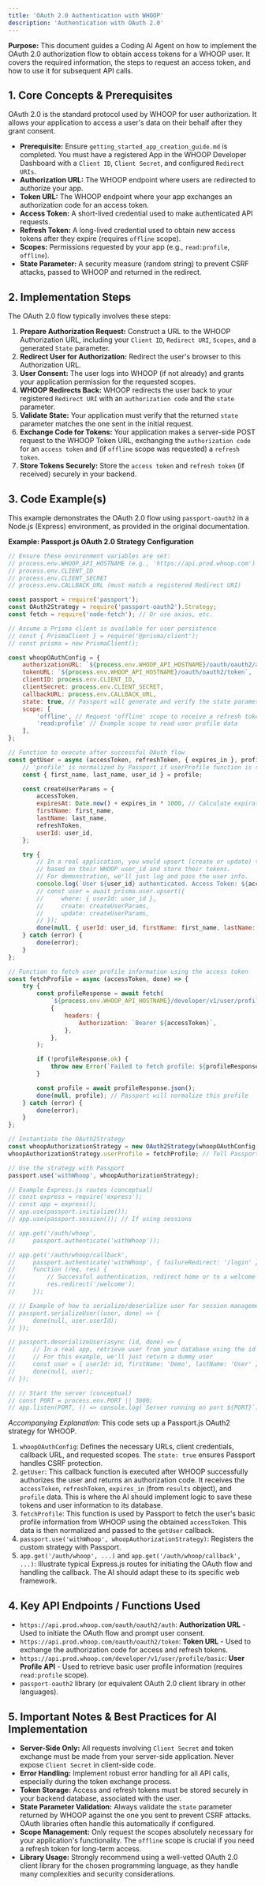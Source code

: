 ```yaml
---
title: 'OAuth 2.0 Authentication with WHOOP'
description: 'Authentication with OAuth 2.0'
---
```

**Purpose:** This document guides a Coding AI Agent on how to implement the OAuth 2.0 authorization flow to obtain access tokens for a WHOOP user. It covers the required information, the steps to request an access token, and how to use it for subsequent API calls.

## 1. Core Concepts & Prerequisites

OAuth 2.0 is the standard protocol used by WHOOP for user authorization. It allows your application to access a user's data on their behalf after they grant consent.

*   **Prerequisite:** Ensure `getting_started_app_creation_guide.md` is completed. You must have a registered App in the WHOOP Developer Dashboard with a `Client ID`, `Client Secret`, and configured `Redirect URIs`.
*   **Authorization URL:** The WHOOP endpoint where users are redirected to authorize your app.
*   **Token URL:** The WHOOP endpoint where your app exchanges an authorization code for an access token.
*   **Access Token:** A short-lived credential used to make authenticated API requests.
*   **Refresh Token:** A long-lived credential used to obtain new access tokens after they expire (requires `offline` scope).
*   **Scopes:** Permissions requested by your app (e.g., `read:profile`, `offline`).
*   **State Parameter:** A security measure (random string) to prevent CSRF attacks, passed to WHOOP and returned in the redirect.

## 2. Implementation Steps

The OAuth 2.0 flow typically involves these steps:

1.  **Prepare Authorization Request:** Construct a URL to the WHOOP Authorization URL, including your `Client ID`, `Redirect URI`, `Scopes`, and a generated `State` parameter.
2.  **Redirect User for Authorization:** Redirect the user's browser to this Authorization URL.
3.  **User Consent:** The user logs into WHOOP (if not already) and grants your application permission for the requested scopes.
4.  **WHOOP Redirects Back:** WHOOP redirects the user back to your registered `Redirect URI` with an `authorization code` and the `state` parameter.
5.  **Validate State:** Your application must verify that the returned `state` parameter matches the one sent in the initial request.
6.  **Exchange Code for Tokens:** Your application makes a server-side POST request to the WHOOP Token URL, exchanging the `authorization code` for an `access token` and (if `offline` scope was requested) a `refresh token`.
7.  **Store Tokens Securely:** Store the `access token` and `refresh token` (if received) securely in your backend.

## 3. Code Example(s)

This example demonstrates the OAuth 2.0 flow using `passport-oauth2` in a Node.js (Express) environment, as provided in the original documentation.

**Example: Passport.js OAuth 2.0 Strategy Configuration**
```javascript
// Ensure these environment variables are set:
// process.env.WHOOP_API_HOSTNAME (e.g., 'https://api.prod.whoop.com')
// process.env.CLIENT_ID
// process.env.CLIENT_SECRET
// process.env.CALLBACK_URL (must match a registered Redirect URI)

const passport = require('passport');
const OAuth2Strategy = require('passport-oauth2').Strategy;
const fetch = require('node-fetch'); // Or use axios, etc.

// Assume a Prisma client is available for user persistence
// const { PrismaClient } = require('@prisma/client');
// const prisma = new PrismaClient();

const whoopOAuthConfig = {
    authorizationURL: `${process.env.WHOOP_API_HOSTNAME}/oauth/oauth2/auth`,
    tokenURL: `${process.env.WHOOP_API_HOSTNAME}/oauth/oauth2/token`,
    clientID: process.env.CLIENT_ID,
    clientSecret: process.env.CLIENT_SECRET,
    callbackURL: process.env.CALLBACK_URL,
    state: true, // Passport will generate and verify the state parameter
    scope: [
        'offline', // Request 'offline' scope to receive a refresh token
        'read:profile' // Example scope to read user profile data
    ],
};

// Function to execute after successful OAuth flow
const getUser = async (accessToken, refreshToken, { expires_in }, profile, done) => {
    // 'profile' is normalized by Passport if userProfile function is set
    const { first_name, last_name, user_id } = profile;

    const createUserParams = {
        accessToken,
        expiresAt: Date.now() + expires_in * 1000, // Calculate expiration timestamp
        firstName: first_name,
        lastName: last_name,
        refreshToken,
        userId: user_id,
    };

    try {
        // In a real application, you would upsert (create or update) the user in your database
        // based on their WHOOP user_id and store their tokens.
        // For demonstration, we'll just log and pass the user info.
        console.log(`User ${user_id} authenticated. Access Token: ${accessToken}, Refresh Token: ${refreshToken}`);
        // const user = await prisma.user.upsert({
        //     where: { userId: user_id },
        //     create: createUserParams,
        //     update: createUserParams,
        // });
        done(null, { userId: user_id, firstName: first_name, lastName: last_name, accessToken, refreshToken, expiresAt: createUserParams.expiresAt });
    } catch (error) {
        done(error);
    }
};

// Function to fetch user profile information using the access token
const fetchProfile = async (accessToken, done) => {
    try {
        const profileResponse = await fetch(
            `${process.env.WHOOP_API_HOSTNAME}/developer/v1/user/profile/basic`,
            {
                headers: {
                    Authorization: `Bearer ${accessToken}`,
                },
            },
        );

        if (!profileResponse.ok) {
            throw new Error(`Failed to fetch profile: ${profileResponse.statusText}`);
        }

        const profile = await profileResponse.json();
        done(null, profile); // Passport will normalize this profile
    } catch (error) {
        done(error);
    }
};

// Instantiate the OAuth2Strategy
const whoopAuthorizationStrategy = new OAuth2Strategy(whoopOAuthConfig, getUser);
whoopAuthorizationStrategy.userProfile = fetchProfile; // Tell Passport how to get user profile

// Use the strategy with Passport
passport.use('withWhoop', whoopAuthorizationStrategy);

// Example Express.js routes (conceptual)
// const express = require('express');
// const app = express();
// app.use(passport.initialize());
// app.use(passport.session()); // If using sessions

// app.get('/auth/whoop',
//     passport.authenticate('withWhoop'));

// app.get('/auth/whoop/callback',
//     passport.authenticate('withWhoop', { failureRedirect: '/login' }),
//     function (req, res) {
//         // Successful authentication, redirect home or to a welcome page.
//         res.redirect('/welcome');
//     });

// // Example of how to serialize/deserialize user for session management (if applicable)
// passport.serializeUser((user, done) => {
//     done(null, user.userId);
// });

// passport.deserializeUser(async (id, done) => {
//     // In a real app, retrieve user from your database using the id
//     // For this example, we'll just return a dummy user
//     const user = { userId: id, firstName: 'Demo', lastName: 'User' };
//     done(null, user);
// });

// // Start the server (conceptual)
// const PORT = process.env.PORT || 3000;
// app.listen(PORT, () => console.log(`Server running on port ${PORT}`));
```
*Accompanying Explanation:* This code sets up a Passport.js OAuth2 strategy for WHOOP.
1.  `whoopOAuthConfig`: Defines the necessary URLs, client credentials, callback URL, and requested scopes. The `state: true` ensures Passport handles CSRF protection.
2.  `getUser`: This callback function is executed after WHOOP successfully authorizes the user and returns an authorization code. It receives the `accessToken`, `refreshToken`, `expires_in` (from `results` object), and `profile` data. This is where the AI should implement logic to save these tokens and user information to its database.
3.  `fetchProfile`: This function is used by Passport to fetch the user's basic profile information from WHOOP using the obtained `accessToken`. This data is then normalized and passed to the `getUser` callback.
4.  `passport.use('withWhoop', whoopAuthorizationStrategy)`: Registers the custom strategy with Passport.
5.  `app.get('/auth/whoop', ...)` and `app.get('/auth/whoop/callback', ...)`: Illustrate typical Express.js routes for initiating the OAuth flow and handling the callback. The AI should adapt these to its specific web framework.

## 4. Key API Endpoints / Functions Used

*   `https://api.prod.whoop.com/oauth/oauth2/auth`: **Authorization URL** - Used to initiate the OAuth flow and prompt user consent.
*   `https://api.prod.whoop.com/oauth/oauth2/token`: **Token URL** - Used to exchange the authorization code for access and refresh tokens.
*   `https://api.prod.whoop.com/developer/v1/user/profile/basic`: **User Profile API** - Used to retrieve basic user profile information (requires `read:profile` scope).
*   `passport-oauth2` library (or equivalent OAuth 2.0 client library in other languages).

## 5. Important Notes & Best Practices for AI Implementation

*   **Server-Side Only:** All requests involving `Client Secret` and token exchange must be made from your server-side application. Never expose `Client Secret` in client-side code.
*   **Error Handling:** Implement robust error handling for all API calls, especially during the token exchange process.
*   **Token Storage:** Access and refresh tokens must be stored securely in your backend database, associated with the user.
*   **State Parameter Validation:** Always validate the `state` parameter returned by WHOOP against the one you sent to prevent CSRF attacks. OAuth libraries often handle this automatically if configured.
*   **Scope Management:** Only request the scopes absolutely necessary for your application's functionality. The `offline` scope is crucial if you need a refresh token for long-term access.
*   **Library Usage:** Strongly recommend using a well-vetted OAuth 2.0 client library for the chosen programming language, as they handle many complexities and security considerations.